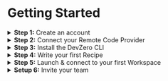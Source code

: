 # Getting Started

<details>

<summary><strong>Step 1:</strong> Create an account</summary>

Head to [devzero.io/dashboard](https://devzero.io/dashboard) and create your account using the authentication provider of your choice. 

</details>

<details>

<summary><strong>Step 2:</strong> Connect your Remote Code Provider</summary>

We currently only support GitHub as a code provider for DevZero workspaces. BitBucket and GitLab support are coming soon! \
\
If you only plan to work with Public Repositories, you do not need to enable our GitHub integration. However, if you'd like to work with private repositories from within a DevZero workspace you'll need to head to [https://www.devzero.io/dashboard/settings/personal#git-providers](https://www.devzero.io/dashboard/settings/personal#git-providers) and complete the installation steps. 

</details>

<details>

<summary><strong>Step 3:</strong> Install the DevZero CLI</summary>

[cli-installation.md](../../references/cli-installation.md "mention")

</details>

<details>

<summary><strong>Step 4:</strong> Write your first Recipe</summary>

[create-your-first-recipe.md](create-your-first-recipe.md "mention")

</details>

<details>

<summary><strong>Step 5:</strong> Launch &#x26; connect to your first Workspace</summary>

[launch-your-first-workspace.md](launch-your-first-workspace.md "mention")

</details>

<details>

<summary><strong>Setup 6:</strong> Invite your team</summary>

[inviting-teammates.md](inviting-teammates.md "mention")

</details>
